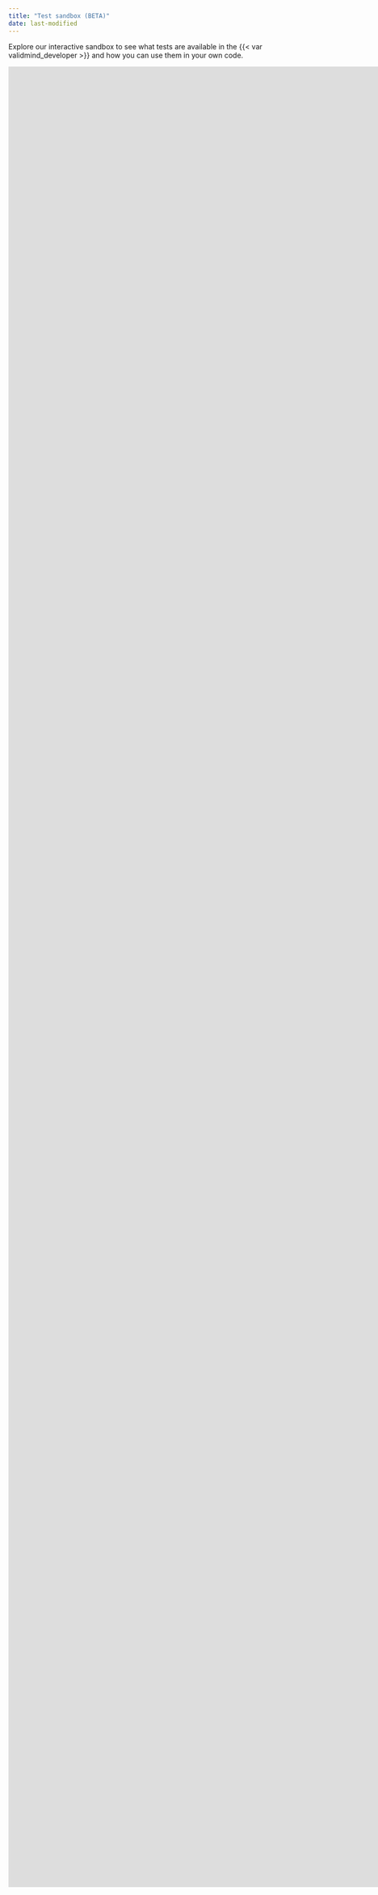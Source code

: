 ```yaml
---
title: "Test sandbox (BETA)"
date: last-modified
---
```


<!--- TO DO
- Ordering of notebooks if we want them to appear in a specific sequence
--->
Explore our interactive sandbox to see what tests are available in the {{< var validmind_developer >}} and how you can use them in your own code.

::: {.column-screen-right}

```{=html}
<iframe
  src="https://test-sandbox.demo.validmind.ai/?embed=true&embed_options=light_theme" width="1800" height="3600" frameborder="0" marginheight="0"></iframe>
```

:::
